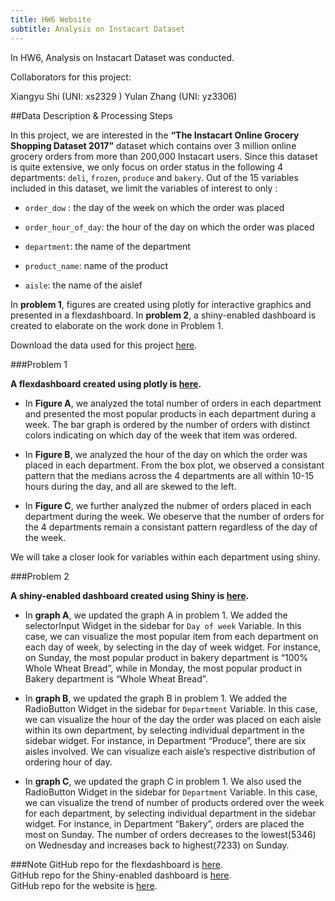 ```yaml
---
title: HW6 Website
subtitle: Analysis on Instacart Dataset
---
```




In HW6, Analysis on Instacart Dataset was conducted.

Collaborators for this project:

Xiangyu Shi (UNI: xs2329 )
Yulan Zhang (UNI: yz3306)

##Data Description & Processing Steps

In this project, we are interested in the **“The Instacart Online Grocery Shopping Dataset 2017”** dataset which contains over 3 million online grocery orders from more than 200,000 Instacart users. Since this dataset is quite extensive, we only focus on order status in the following 4 departments: `deli`, `frozen`, `produce` and `bakery`. Out of the 15 variables included in this dataset, we limit the variables of interest to only :

- `order_dow` : the day of the week on which the order was placed

- `order_hour_of_day`: the hour of the day on which the order was placed

- `department`: the name of the department

- `product_name`: name of the product

- `aisle`: the name of the aislef

In **problem 1**, figures are created using plotly for interactive graphics and presented in a flexdashboard. 
In **problem 2**, a shiny-enabled dashboard is created to elaborate on the work done in Problem 1.

Download the data used for this project [here](http://jeffgoldsmith.com/DSI/data/instacart_train_data.csv.zip).


###Problem 1

**A flexdashboard created using plotly is [here](https://fionalav.github.io/p8105_hw6_xs2329_yz3306/).**


- In **Figure A**, we analyzed the total number of orders in each department and presented the most popular products in each department during a week. The bar graph is ordered by the number of orders with distinct colors indicating on which day of the week that item was ordered. 

- In **Figure B**, we analyzed the hour of the day on which the order was placed in each department. From the box plot, we observed a consistant pattern that the medians across the 4 departments are all within 10-15 hours during the day, and all are skewed to the left.

- In **Figure C**, we further analyzed the nubmer of orders placed in each department during the week. We obeserve that the number of orders for the 4 departments remain a consistant pattern regardless of the day of the week. 

We will take a closer look for variables within each department using shiny. 
 
###Problem 2

**A shiny-enabled dashboard created using Shiny is [here](https://fionalav.shinyapps.io/hw6_shiny/).**

- In **graph A**, we updated the graph A in problem 1. We added the selectorInput Widget in the sidebar for `Day of week` Variable. In this case, we can visualize the most popular item from each department on each day of week, by selecting in the day of week widget. For instance, on Sunday, the most popular product in bakery department is "100% Whole Wheat Bread", while in Monday, the most popular product in Bakery department is "Whole Wheat Bread".

- In **graph B**, we updated the graph B in problem 1. We added the RadioButton Widget in the sidebar for `Department` Variable. In this case, we can visualize the hour of the day the order was placed on each aisle within its own department, by selecting individual department in the sidebar widget. For instance, in Department "Produce", there are six aisles involved. We can visualize each aisle's respective distribution of ordering hour of day.

- In **graph C**, we updated the graph C in problem 1. We also used the RadioButton Widget in the sidebar for `Department` Variable. In this case, we can visualize the trend of number of products ordered over the week for each department, by selecting individual department in the sidebar widget. For instance, in Department "Bakery", orders are placed the most on Sunday. The number of orders decreases to the lowest(5346) on Wednesday and increases back to highest(7233) on Sunday.



###Note
GitHub repo for the flexdashboard is [here](https://github.com/Fionalav/p8105_hw6_xs2329_yz3306).\
GitHub repo for the Shiny-enabled dashboard is [here](https://github.com/Fionalav/P8105_hw6_shiny).\
GitHub repo for the website is [here](https://github.com/Fionalav/p8105_hw6_website).\



